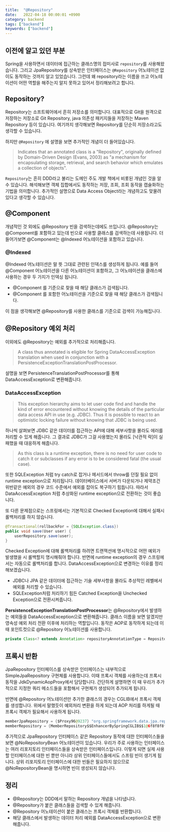 ```yaml
---
title:  "@Repository"
date:   2022-04-18 00:00:01 +0900
category: backend
tags: ["backend"]
keywords: ["backend"]
---
```


## 이전에 알고 있던 부분
Spring을 사용하면서 데이터에 접근하는 클래스명의 접미사로 `repository`를 사용해왔습니다.
그리고 JpaRepository를 상속받은 인터페이스는 `@Repository` 어노테이션 없이도 동작하는 것까지 알고 있었습니다.
그런데 왜 repository라는 이름을 쓰고 어노테이션이 어떤 역할을 해주는지 알지 못하고 있어서 정리해보려고 합니다.

## Repository?
Repository는 소프트웨어에서 흔히 저장소를 의미합니다.
대표적으로 Git을 원격으로 저장하는 저장소로 Git Repository, java 의존성 패키지들을 저장하는 Maven Repository 등이 있습니다.
여기까지 생각해보면 Repository를 단순히 저장소라고도 생각할 수 있습니다.

하지만 `@Repository` 에 설명을 보면 추가적인 개념이 더 들어있습니다.

> Indicates that an annotated class is a "Repository", originally defined by Domain-Driven Design (Evans, 2003) as
"a mechanism for encapsulating storage, retrieval, and search behavior which emulates a collection of objects".

`Repository`는 흔히 DDD라고 불리는 도메인 주도 개발 책에서 비롯된 개념인 것을 알 수 있습니다.
해석해보면 객체 집합에서도 동작하는 저장, 조회, 조회 동작을 캡슐화하는 기법을 의미합니다.
추가적인 설명으로 Data Access Object라는 개념하고도 맞물려있다고 생각할 수 있습니다.

## @Component
개념적인 것 외에도 @Repository 빈을 검색하는데에도 쓰입니다.
@Repository는 @Component를 포함하고 있는데 빈으로 사용할 클래스를 검색하는데 사용됩니다.
더 들어가보면 @Component는 @Indexed 어노테이션을 포함하고 있습니다.

### @Indexed
@Indexed 어노테이션은 말 뜻 그대로 관련된 인덱스를 생성하게 됩니다.
예를 들어 @Component 어노테이션을 다른 어노테이션이 포함하고, 그 어노테이션을 클래스에 사용하는 경우 두 가지가 인덱싱 됩니다.
- @Component 를 기준으로 찾을 때 해당 클래스가 검색됩니다.
- @Component 를 포함한 어노테이션을 기준으로 찾을 때 해당 클래스가 검색됩니다.

이 점을 생각해보면 @Repository를 사용한 클래스를 기준으로 검색이 가능해집니다.


## @Repository 예외 처리

이외에도 @Repository는 예외를 추가적으로 처리해줍니다.

> A class thus annotated is eligible for Spring DataAccessException translation
when used in conjunction with a PersistenceExceptionTranslationPostProcessor.

설명을 보면 PersistenceTranslationPostProcessor를 통해 DataAccessException로 변환해줍니다.

### DataAccessException
> This exception hierarchy aims to let user code find and handle the kind of error
encountered without knowing the details of the particular data access API in use (e.g. JDBC).
Thus it is possible to react to an optimistic locking failure without knowing that JDBC is being used.

하나씩 살펴보면 JDBC 같은 데이터를 접근하는 API에 대해 세부사항을 몰라도 에러를 처리할 수 있게 해줍니다.
그 결과로 JDBC가 그걸 사용했는지 몰라도 [낙관적 락]이 실패했을 때 대응하게 해줍니다.

> As this class is a runtime exception, there is no need for user code to catch it or subclasses
if any error is to be considered fatal (the usual case).

또한 SQLException 처럼 try catch로 잡거나 메서드에서 throw를 던질 필요 없이 runtime exception으로 처리됩니다.
데이터베이스에서 서버가 다운되거나 제약조건 위반같은 예외의 경우 코드 수준에서 예외를 잡아도 복구하기 힘듭니다.
따라서 DataAccessException 처럼 추상화된 runtime exception으로 전환하는 것이 좋습니다.

또 다른 문제점으로는 스프링에서는 기본적으로 Checked Exception에 대해서 실패시 롤백처리를 하지 않습니다.
```java
@Transactional(rollbackFor = {SQLException.class})
public void save(User user) {
    userRepository.save(user);
}
```
Checked Exception에 대해 롤백처리를 하려면 트랜잭션에 명시적으로 어떤 예외가 발생했을 시 롤백할지 명시해줘야 합니다.
반면에 runtime exception의 경우 스프링에서는 자동으로 롤백처리를 합니다.
DataAccessException으로 변경하는 이유를 정리해보겠습니다.

- JDBC나 JPA 같은 데이터에 접근하는 기술 세부사항을 몰라도 추상적인 레벨에서 예외를 처리할 수 있습니다.
- SQLException처럼 처리하기 힘든 Catched Exception을 Unchecked Exception으로 전환시켜줍니다.

**PersistenceExceptionTranslationPostProcessor**는
@Repository에서 발생하는 예외들을 DataAccessException으로 변환해줍니다.
클래스 이름을 보면 알겠지만 영속성 예외 처리 전환 이후에 처리하는 역할입니다.
동작은 AOP로 동작하게 되는데 이때 포인트컷으로 @Repository 어노테이션를 사용합니다.

```java
private Class<? extends Annotation> repositoryAnnotationType = Repository.class;
```

## 프록시 반환
JpaRepository 인터페이스를 상속받은 인터페이스는 내부적으로 SimpleJpaRepository 구현체를 사용합니다.
이때 프록시 객체를 사용하는데 프록시 동작을 JdkDynamicAopProxy에서 담당합니다.
간단하게 설명하면 이 때 우리가 추가적으로 지정한 쿼리 메소드들을 포함해서 구현체가 생성되어 추가되게 됩니다.

반면에 @Repository 어노테이션만 추가한 클래스의 경우는 CGLIB에서 프록시 객체를 생성합니다.
위에서 말했듯이 예외처리 변환을 하게 되는데 AOP 처리를 하게될 때 프록시 객체가 필요해서 사용하게 됩니다.

```java
memberJpaRepository = {$Proxy96@9237} "org.springframework.data.jpa.repository.support.SimpleJpaRepository@6337afe2"
memberRepository = {MemberRepository$$EnhancerBySpringCGLIB$$1@6f8f8f8f}
```

추가적으로 JpaRepository 인터페이스 같은 Repository 동작에 대한 인터페이스들을 보면 @NoRepositoryBean 어노테이션이 있습니다.
우리가 주로 사용하는 인터페이스는 여러 리포지토리 인터페이스들을 상속받은 인터페이스입니다.
이렇게 되면 실제 사용할 인터페이스에 대한 빈 뿐만 아니라 상위 인터페이스들에서도 스프링 빈이 생기게 됩니다.
상위 리포지토리 인터페이스에 대한 빈들은 필요하지 않으므로 @NoRepositoryBean을 명시하면 빈이 생성되지 않습니다.

## 정리
- @Repository는 DDD에서 말하는 Repository 개념을 나타냅니다.
- @Repository가 붙은 클래스들을 검색할 수 있게 해줍니다.
- @Repository 어노테이션이 붙은 클래스는 프록시 객체를 반환합니다.
- 해당 클래스에서 발생하는 데이터 처리 예외를 DataAccessException으로 변환해줍니다.
